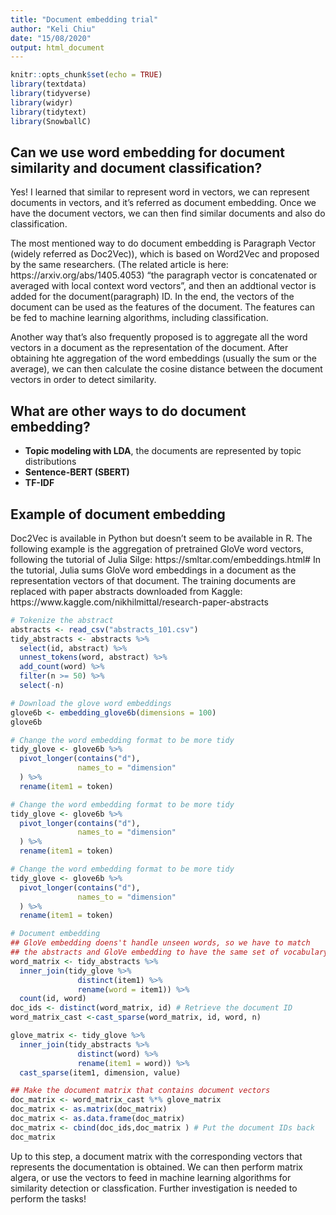 ```yaml
---
title: "Document embedding trial"
author: "Keli Chiu"
date: "15/08/2020"
output: html_document
---
```

  
```r
knitr::opts_chunk$set(echo = TRUE)
library(textdata)
library(tidyverse)
library(widyr)
library(tidytext)
library(SnowballC)
```

## Can we use word embedding for document similarity and document classification?

Yes! I learned that similar to represent word in vectors, we can represent documents in vectors, and it's referred as document embedding. Once we have the document vectors, we can then find similar documents and also do classification.

The most mentioned way to do document embedding is Paragraph Vector (widely referred as Doc2Vec)), which is based on Word2Vec and proposed by the same researchers. (The related article is here: https://arxiv.org/abs/1405.4053) "the paragraph vector is concatenated or averaged with local context word vectors", and then an addtional vector is added for the document(paragraph) ID. In the end, the vectors of the document can be used as the features of the document. The features can be fed to machine learning algorithms, including classification. 

Another way that's also frequently proposed is to aggregate all the word vectors in a document as the representation of the document. After obtaining hte aggregation of the word embeddings (usually the sum or the average), we can then calculate the cosine distance between the document vectors in order to detect similarity. 

## What are other ways to do document embedding?

- **Topic modeling with LDA**, the documents are represented by topic distributions
- **Sentence-BERT (SBERT)**
- **TF-IDF**
  
## Example of document embedding 
  
Doc2Vec is available in Python but doesn't seem to be available in R. The following example is the aggregation of pretrained GloVe word vectors, following the tutorial of Julia Silge: https://smltar.com/embeddings.html# In the tutorial, Julia sums GloVe word embeddings in a document as the representation vectors of that document. The training documents are replaced with paper abstracts downloaded from Kaggle: https://www.kaggle.com/nikhilmittal/research-paper-abstracts

```r
# Tokenize the abstract
abstracts <- read_csv("abstracts_101.csv")
tidy_abstracts <- abstracts %>%
  select(id, abstract) %>%
  unnest_tokens(word, abstract) %>%
  add_count(word) %>%
  filter(n >= 50) %>%
  select(-n)
```

```r
# Download the glove word embeddings
glove6b <- embedding_glove6b(dimensions = 100)
glove6b
```

```r
# Change the word embedding format to be more tidy
tidy_glove <- glove6b %>%
  pivot_longer(contains("d"),
               names_to = "dimension"
  ) %>%
  rename(item1 = token)
```

```r
# Change the word embedding format to be more tidy
tidy_glove <- glove6b %>%
  pivot_longer(contains("d"),
               names_to = "dimension"
  ) %>%
  rename(item1 = token)
```

```r
# Change the word embedding format to be more tidy
tidy_glove <- glove6b %>%
  pivot_longer(contains("d"),
               names_to = "dimension"
  ) %>%
  rename(item1 = token)
```

```r
# Document embedding
## GloVe embedding doens't handle unseen words, so we have to match 
## the abstracts and GloVe embedding to have the same set of vocabulary
word_matrix <- tidy_abstracts %>%
  inner_join(tidy_glove %>%
               distinct(item1) %>%
               rename(word = item1)) %>%
  count(id, word)
doc_ids <- distinct(word_matrix, id) # Retrieve the document ID
word_matrix_cast <-cast_sparse(word_matrix, id, word, n)

glove_matrix <- tidy_glove %>%
  inner_join(tidy_abstracts %>%
               distinct(word) %>%
               rename(item1 = word)) %>%
  cast_sparse(item1, dimension, value)

## Make the document matrix that contains document vectors
doc_matrix <- word_matrix_cast %*% glove_matrix
doc_matrix <- as.matrix(doc_matrix)
doc_matrix <- as.data.frame(doc_matrix)
doc_matrix <- cbind(doc_ids,doc_matrix ) # Put the document IDs back
doc_matrix
```

Up to this step, a document matrix with the corresponding vectors that represents the documentation is obtained. We can then perform matrix algera, or use the vectors to feed in machine learning algorithms for similarity detection or classfication. Further investigation is needed to perform the tasks!